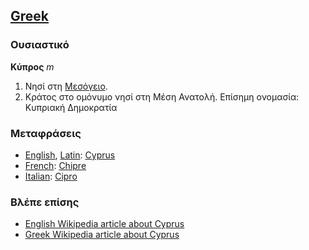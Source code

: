 ==[[Greek]]==
===Ουσιαστικό===

'''Κύπρος''' ''m''

# Νησί στη [[Μεσόγειο]].
# Κράτος στο ομόνυμο νησί στη Μέση Ανατολή. Επίσημη ονομασία: Κυπριακή Δημοκρατία

===Μεταφράσεις===
*[[English]], [[Latin]]: [[Cyprus]]
*[[French]]: [[Chipre]]
*[[Italian]]: [[Cipro]]

=== Βλέπε επίσης ===
*[[en:Cyprus|English Wikipedia article about Cyprus]]
*[[el:Κύπρος|Greek Wikipedia article about Cyprus]]